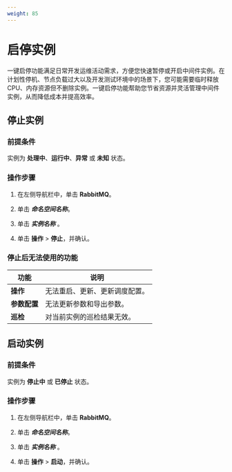 ---
weight: 85
---

# 启停实例

一键启停功能满足日常开发运维活动需求，方便您快速暂停或开启中间件实例。在计划性停机、节点负载过大以及开发测试环境中的场景下，您可能需要临时释放 CPU、内存资源但不删除实例。一键启停功能帮助您节省资源并灵活管理中间件实例，从而降低成本并提高效率。

## 停止实例

### 前提条件

实例为 **处理中**、**运行中**、**异常** 或 **未知** 状态。

### 操作步骤

<Tabs>
<Tab label="Web Console">

1. 在左侧导航栏中，单击 **RabbitMQ**。

2. 单击 ***命名空间名称***。

3. 单击 ***实例名称*** 。

4. 单击 **操作** > **停止**，并确认。

</Tab>
</Tabs>

### 停止后无法使用的功能

| 功能 | 说明 |
| --- | --- |
|**操作**| 无法重启、更新、更新调度配置。 |
|**参数配置**| 无法更新参数和导出参数。 |
|**巡检**| 对当前实例的巡检结果无效。 |

## 启动实例

### 前提条件

实例为 **停止中** 或 **已停止** 状态。

### 操作步骤

<Tabs>
<Tab label="Web Console">

1. 在左侧导航栏中，单击 **RabbitMQ**。

2. 单击 ***命名空间名称***。

3. 单击 ***实例名称*** 。

4. 单击 **操作** > **启动**，并确认。
</Tab>
</Tabs>
